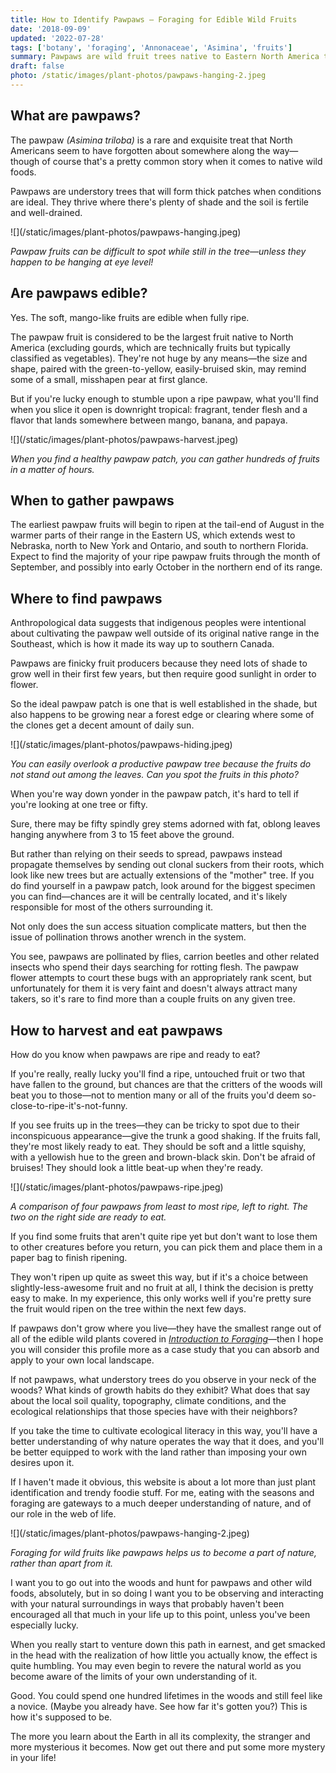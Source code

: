 ```yaml
---
title: How to Identify Pawpaws — Foraging for Edible Wild Fruits
date: '2018-09-09'
updated: '2022-07-28'
tags: ['botany', 'foraging', 'Annonaceae', 'Asimina', 'fruits']
summary: Pawpaws are wild fruit trees native to Eastern North America that produce a delicious edible fruit with a uniquely tropical flavor.
draft: false
photo: /static/images/plant-photos/pawpaws-hanging-2.jpeg
---
```



<div className="rounded-lg bg-gray-100 p-4 dark:bg-gray-800">
  <TOCInline toc={props.toc} toHeading={3} asDisclosure />
</div>

## What are pawpaws?

The pawpaw _(Asimina triloba)_ is a rare and exquisite treat that North Americans seem to have forgotten about somewhere along the way—though of course that's a pretty common story when it comes to native wild foods.

Pawpaws are understory trees that will form thick patches when conditions are ideal. They thrive where there's plenty of shade and the soil is fertile and well-drained.

<div className="bg-gray-100 dark:bg-gray-800 p-4 rounded-lg">
![](/static/images/plant-photos/pawpaws-hanging.jpeg)

_Pawpaw fruits can be difficult to spot while still in the tree—unless they happen to be hanging at eye level!_

</div>

## Are pawpaws edible?

Yes. The soft, mango-like fruits are edible when fully ripe.

The pawpaw fruit is considered to be the largest fruit native to North America (excluding gourds, which are technically fruits but typically classified as vegetables).
They're not huge by any means—the size and shape, paired with the green-to-yellow, easily-bruised skin, may remind some of a small, misshapen pear at first glance.

But if you're lucky enough to stumble upon a ripe pawpaw, what you'll find when you slice it open is downright tropical: fragrant, tender flesh and a flavor that lands somewhere between mango, banana, and papaya.

<div className="bg-gray-100 dark:bg-gray-800 p-4 rounded-lg">
![](/static/images/plant-photos/pawpaws-harvest.jpeg)

_When you find a healthy pawpaw patch, you can gather hundreds of fruits in a matter of hours._

</div>

## When to gather pawpaws

The earliest pawpaw fruits will begin to ripen at the tail-end of August in the warmer parts of their range in the Eastern US, which extends west to Nebraska, north to New York and Ontario, and south to northern Florida.
Expect to find the majority of your ripe pawpaw fruits through the month of September, and possibly into early October in the northern end of its range.

## Where to find pawpaws

Anthropological data suggests that indigenous peoples were intentional about cultivating the pawpaw well outside of its original native range in the Southeast, which is how it made its way up to southern Canada.

Pawpaws are finicky fruit producers because they need lots of shade to grow well in their first few years, but then require good sunlight in order to flower.

So the ideal pawpaw patch is one that is well established in the shade, but also happens to be growing near a forest edge or clearing where some of the clones get a decent amount of daily sun.

<div className="bg-gray-100 dark:bg-gray-800 p-4 rounded-lg">
![](/static/images/plant-photos/pawpaws-hiding.jpeg)

_You can easily overlook a productive pawpaw tree because the fruits do not stand out among the leaves. Can you spot the fruits in this photo?_

</div>

When you're way down yonder in the pawpaw patch, it's hard to tell if you're looking at one tree or fifty.

Sure, there may be fifty spindly grey stems adorned with fat, oblong leaves hanging anywhere from 3 to 15 feet above the ground.

But rather than relying on their seeds to spread, pawpaws instead propagate themselves by sending out clonal suckers from their roots, which look like new trees but are actually extensions of the "mother" tree.
If you do find yourself in a pawpaw patch, look around for the biggest specimen you can find—chances are it will be centrally located, and it's likely responsible for most of the others surrounding it.

Not only does the sun access situation complicate matters, but then the issue of pollination throws another wrench in the system.

You see, pawpaws are pollinated by flies, carrion beetles and other related insects who spend their days searching for rotting flesh.
The pawpaw flower attempts to court these bugs with an appropriately rank scent, but unfortunately for them it is very faint and doesn't always attract many takers, so it's rare to find more than a couple fruits on any given tree.

## How to harvest and eat pawpaws

How do you know when pawpaws are ripe and ready to eat?

If you're really, really lucky you'll find a ripe, untouched fruit or two that have fallen to the ground, but chances are that the critters of the woods will beat you to those—not to mention many or all of the fruits you'd deem so-close-to-ripe-it's-not-funny.

If you see fruits up in the trees—they can be tricky to spot due to their inconspicuous appearance—give the trunk a good shaking.
If the fruits fall, they're most likely ready to eat.
They should be soft and a little squishy, with a yellowish hue to the green and brown-black skin.
Don't be afraid of bruises!
They should look a little beat-up when they're ready.

<div className="bg-gray-100 dark:bg-gray-800 p-4 rounded-lg">
![](/static/images/plant-photos/pawpaws-ripe.jpeg)

_A comparison of four pawpaws from least to most ripe, left to right. The two on the right side are ready to eat._

</div>

If you find some fruits that aren't quite ripe yet but don't want to lose them to other creatures before you return, you can pick them and place them in a paper bag to finish ripening.

They won't ripen up quite as sweet this way, but if it's a choice between slightly-less-awesome fruit and no fruit at all, I think the decision is pretty easy to make.
In my experience, this only works well if you're pretty sure the fruit would ripen on the tree within the next few days.

If pawpaws don't grow where you live—they have the smallest range out of all of the edible wild plants covered in [_Introduction to Foraging_](https://shop.sycamore.garden/l/introduction-to-foraging/)—then I hope you will consider this profile more as a case study that you can absorb and apply to your own local landscape.

If not pawpaws, what understory trees do you observe in your neck of the woods?
What kinds of growth habits do they exhibit?
What does that say about the local soil quality, topography, climate conditions, and the ecological relationships that those species have with their neighbors?

If you take the time to cultivate ecological literacy in this way, you'll have a better understanding of why nature operates the way that it does, and you'll be better equipped to work with the land rather than imposing your own desires upon it.

If I haven't made it obvious, this website is about a lot more than just plant identification and trendy foodie stuff.
For me, eating with the seasons and foraging are gateways to a much deeper understanding of nature, and of our role in the web of life.

<div className="bg-gray-100 dark:bg-gray-800 p-4 rounded-lg">
![](/static/images/plant-photos/pawpaws-hanging-2.jpeg)

_Foraging for wild fruits like pawpaws helps us to become a part of nature, rather than apart from it._

</div>

I want you to go out into the woods and hunt for pawpaws and other wild foods, absolutely, but in so doing I want you to be observing and interacting with your natural surroundings in ways that probably haven't been encouraged all that much in your life up to this point, unless you've been especially lucky.

When you really start to venture down this path in earnest, and get smacked in the head with the realization of how little you actually know, the effect is quite humbling.
You may even begin to revere the natural world as you become aware of the limits of your own understanding of it.

Good.
You could spend one hundred lifetimes in the woods and still feel like a novice.
(Maybe you already have.
See how far it's gotten you?)
This is how it's supposed to be.

The more you learn about the Earth in all its complexity, the stranger and more mysterious it becomes.
Now get out there and put some more mystery in your life!

<IntroCTA />
